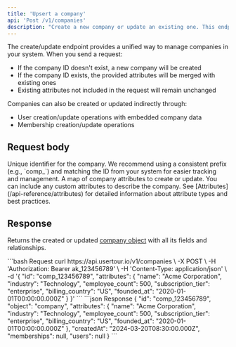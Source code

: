 ```yaml
---
title: 'Upsert a company'
api: 'Post /v1/companies'
description: "Create a new company or update an existing one. This endpoint uses an upsert operation, creating a new company if the ID doesn't exist, or updating the existing company if it does."
---
```


The create/update endpoint provides a unified way to manage companies in your system. When you send a request:
- If the company ID doesn't exist, a new company will be created
- If the company ID exists, the provided attributes will be merged with existing ones
- Existing attributes not included in the request will remain unchanged

Companies can also be created or updated indirectly through:
- User creation/update operations with embedded company data
- Membership creation/update operations

## Request body

<ParamField body="id" type="string">
  Unique identifier for the company. We recommend using a consistent prefix (e.g., `comp_`) and matching the ID from your system for easier tracking and management.
</ParamField>

<ParamField body="attributes" type="object">
  A map of company attributes to create or update. You can include any custom attributes to describe the company. See [Attributes](/api-reference/attributes) for detailed information about attribute types and best practices.
</ParamField>

## Response

Returns the created or updated [company object](/api-reference/companies/model) with all its fields and relationships.

<RequestExample>
  ```bash Request
  curl https://api.usertour.io/v1/companies \
  -X POST \
  -H 'Authorization: Bearer ak_123456789' \
  -H 'Content-Type: application/json' \
  -d '{
    "id": "comp_123456789",
    "attributes": {
      "name": "Acme Corporation",
      "industry": "Technology",
      "employee_count": 500,
      "subscription_tier": "enterprise",
      "billing_country": "US",
      "founded_at": "2020-01-01T00:00:00.000Z"
    }
  }'
  ```
</RequestExample>

<ResponseExample>
  ```json Response
  {
    "id": "comp_123456789",
    "object": "company",
    "attributes": {
      "name": "Acme Corporation",
      "industry": "Technology",
      "employee_count": 500,
      "subscription_tier": "enterprise",
      "billing_country": "US",
      "founded_at": "2020-01-01T00:00:00.000Z"
    },
    "createdAt": "2024-03-20T08:30:00.000Z",
    "memberships": null,
    "users": null
  }
  ```
</ResponseExample>

